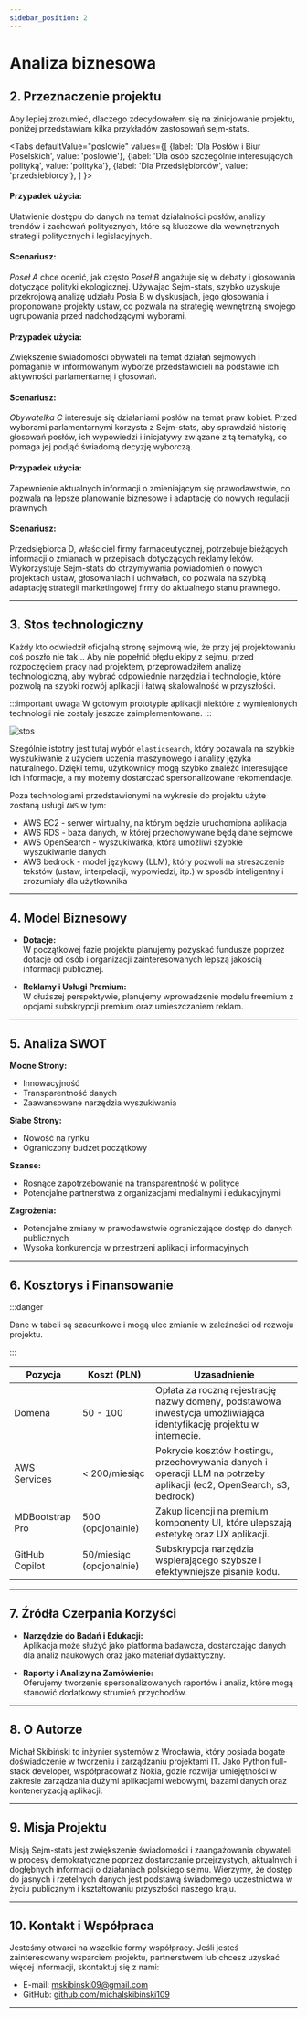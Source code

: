 ```yaml
---
sidebar_position: 2
---
```


# Analiza biznesowa

## 2. Przeznaczenie projektu




Aby lepiej zrozumieć, dlaczego zdecydowałem się na zinicjowanie projektu, poniżej przedstawiam kilka przykładów zastosowań sejm-stats.

<Tabs
    defaultValue="poslowie"
    values={[
        {label: 'Dla Posłów i Biur Poselskich', value: 'poslowie'},
        {label: 'Dla osób szczególnie interesujących polityką', value: 'polityka'},
        {label: 'Dla Przedsiębiorców', value: 'przedsiebiorcy'},
    ]
}>

<TabItem value="poslowie">

#### Przypadek użycia:

Ułatwienie dostępu do danych na temat działalności posłów, analizy trendów i zachowań politycznych, które są kluczowe dla wewnętrznych strategii politycznych i legislacyjnych.

#### Scenariusz:

*Poseł A* chce ocenić, jak często *Poseł B* angażuje się w debaty i głosowania dotyczące polityki ekologicznej. Używając Sejm-stats, szybko uzyskuje przekrojową analizę udziału Posła B w dyskusjach, jego głosowania i proponowane projekty ustaw, co pozwala na strategię wewnętrzną swojego ugrupowania przed nadchodzącymi wyborami.

</TabItem>


<TabItem value="polityka">

#### Przypadek użycia:

Zwiększenie świadomości obywateli na temat działań sejmowych i pomaganie w informowanym wyborze przedstawicieli na podstawie ich aktywności parlamentarnej i głosowań.

#### Scenariusz:

 *Obywatelka C* interesuje się działaniami posłów na temat praw kobiet. Przed wyborami parlamentarnymi korzysta z Sejm-stats, aby sprawdzić historię głosowań posłów, ich wypowiedzi i inicjatywy związane z tą tematyką, co pomaga jej podjąć świadomą decyzję wyborczą.

</TabItem>

<TabItem value="przedsiebiorcy">

#### Przypadek użycia:

Zapewnienie aktualnych informacji o zmieniającym się prawodawstwie, co pozwala na lepsze planowanie biznesowe i adaptację do nowych regulacji prawnych.

#### Scenariusz:


Przedsiębiorca D, właściciel firmy farmaceutycznej, potrzebuje bieżących informacji o zmianach w przepisach dotyczących reklamy leków. Wykorzystuje Sejm-stats do otrzymywania powiadomień o nowych projektach ustaw, głosowaniach i uchwałach, co pozwala na szybką adaptację strategii marketingowej firmy do aktualnego stanu prawnego.

</TabItem>

</Tabs>

---

## 3. Stos technologiczny

Każdy kto odwiedził oficjalną stronę sejmową wie, że przy jej projektowaniu coś poszło nie tak... Aby nie popełnić błędu ekipy z sejmu, przed rozpoczęciem pracy nad projektem, przeprowadziłem analizę technologiczną, aby wybrać odpowiednie narzędzia i technologie, które pozwolą na szybki rozwój aplikacji i łatwą skalowalność w przyszłości.

:::important uwaga
W gotowym prototypie aplikacji niektóre z wymienionych technologii nie zostały jeszcze zaimplementowane.
:::

![stos](img/aws.png)

Szególnie istotny jest tutaj wybór `elasticsearch`, który pozawala na szybkie wyszukiwanie z użyciem uczenia maszynowego i analizy języka naturalnego. Dzięki temu, użytkownicy mogą szybko znaleźć interesujące ich informacje, a my możemy dostarczać spersonalizowane rekomendacje.


Poza technologiami przedstawionymi na wykresie do projektu użyte zostaną usługi `AWS` w tym:

- AWS EC2 - serwer wirtualny, na którym będzie uruchomiona aplikacja
- AWS RDS - baza danych, w której przechowywane będą dane sejmowe
- AWS OpenSearch - wyszukiwarka, która umożliwi szybkie wyszukiwanie danych
- AWS bedrock - model językowy (LLM), który pozwoli na streszczenie tekstów (ustaw, interpelacji, wypowiedzi, itp.) w sposób inteligentny i zrozumiały dla użytkownika 


---

## 4. Model Biznesowy
- **Dotacje:**  
W początkowej fazie projektu planujemy pozyskać fundusze poprzez dotacje od osób i organizacji zainteresowanych lepszą jakością informacji publicznej.

- **Reklamy i Usługi Premium:**  
W dłuższej perspektywie, planujemy wprowadzenie modelu freemium z opcjami subskrypcji premium oraz umieszczaniem reklam.

---

## 5. Analiza SWOT
**Mocne Strony:**  
- Innowacyjność
- Transparentność danych
- Zaawansowane narzędzia wyszukiwania

**Słabe Strony:**  
- Nowość na rynku
- Ograniczony budżet początkowy

**Szanse:**  
- Rosnące zapotrzebowanie na transparentność w polityce
- Potencjalne partnerstwa z organizacjami medialnymi i edukacyjnymi

**Zagrożenia:**  
- Potencjalne zmiany w prawodawstwie ograniczające dostęp do danych publicznych
- Wysoka konkurencja w przestrzeni aplikacji informacyjnych

---

## 6. Kosztorys i Finansowanie

:::danger 

Dane w tabeli są szacunkowe i mogą ulec zmianie w zależności od rozwoju projektu.

:::


| Pozycja         | Koszt (PLN)              | Uzasadnienie                                                                                                          |
| --------------- | ------------------------ | --------------------------------------------------------------------------------------------------------------------- |
| Domena          | 50 - 100                 | Opłata za roczną rejestrację nazwy domeny, podstawowa inwestycja umożliwiająca identyfikację projektu w internecie.   |
| AWS Services    | < 200/miesiąc            | Pokrycie kosztów hostingu, przechowywania danych i operacji LLM na potrzeby  aplikacji (ec2, OpenSearch, s3, bedrock) |
| MDBootstrap Pro | 500 (opcjonalnie)        | Zakup licencji na premium komponenty UI, które ulepszają estetykę oraz UX aplikacji.                                  |
| GitHub Copilot  | 50/miesiąc (opcjonalnie) | Subskrypcja narzędzia wspierającego szybsze i efektywniejsze pisanie kodu.                                            |


---



## 7. Źródła Czerpania Korzyści
- **Narzędzie do Badań i Edukacji:**  
Aplikacja może służyć jako platforma badawcza, dostarczając danych dla analiz naukowych oraz jako materiał dydaktyczny.

- **Raporty i Analizy na Zamówienie:**  
Oferujemy tworzenie spersonalizowanych raportów i analiz, które mogą stanowić dodatkowy strumień przychodów.

---

## 8. O Autorze
Michał Skibiński to inżynier systemów z Wrocławia, który posiada bogate doświadczenie w tworzeniu i zarządzaniu projektami IT. Jako Python full-stack developer, współpracował z Nokia, gdzie rozwijał umiejętności w zakresie zarządzania dużymi aplikacjami webowymi, bazami danych oraz konteneryzacją aplikacji.

---

## 9. Misja Projektu
Misją Sejm-stats jest zwiększenie świadomości i zaangażowania obywateli w procesy demokratyczne poprzez dostarczanie przejrzystych, aktualnych i dogłębnych informacji o działaniach polskiego sejmu. Wierzymy, że dostęp do jasnych i rzetelnych danych jest podstawą świadomego uczestnictwa w życiu publicznym i kształtowaniu przyszłości naszego kraju.

---

## 10. Kontakt i Współpraca
Jesteśmy otwarci na wszelkie formy współpracy. Jeśli jesteś zainteresowany wsparciem projektu, partnerstwem lub chcesz uzyskać więcej informacji, skontaktuj się z nami:

- E-mail: [mskibinski09@gmail.com](mailto:mskibinski09@gmail.com)
- GitHub: [github.com/michalskibinski109](https://github.com/michalskibinski109)

---
